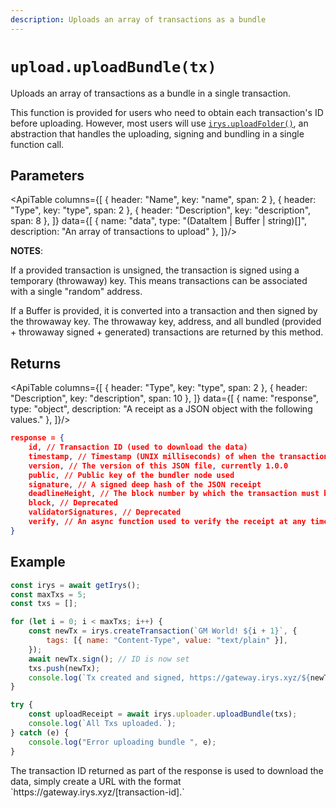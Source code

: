 ```yaml
---
description: Uploads an array of transactions as a bundle
---
```



# `upload.uploadBundle(tx)`

Uploads an array of transactions as a bundle in a single transaction.

This function is provided for users who need to obtain each transaction's ID before uploading. However, most users will use [`irys.uploadFolder()`](./uploadFolder), an abstraction that handles the uploading, signing and bundling in a single function call.

## Parameters

<ApiTable columns={[
	{ header: "Name", key: "name", span: 2 },
	{ header: "Type", key: "type", span: 2 },
	{ header: "Description", key: "description", span: 8 },
]} data={[
	  { name: "data", type: "(DataItem | Buffer | string)[]", description: "An array of transactions to upload" },
]}/>


**NOTES**:

If a provided transaction is unsigned, the transaction is signed using a temporary (throwaway) key. 
This means transactions can be associated with a single "random" address. 

If a Buffer is provided, it is converted into a transaction and then signed by the throwaway key. The throwaway key, address, and all bundled (provided + throwaway signed + generated) transactions are returned by this method.


## Returns

<ApiTable columns={[
	{ header: "Type", key: "type", span: 2 },
	{ header: "Description", key: "description", span: 10 },
]} data={[
	  { name: "response", type: "object", description: "A receipt as a JSON object with the following values." },
]}/>

```json
response = {
	id, // Transaction ID (used to download the data)
	timestamp, // Timestamp (UNIX milliseconds) of when the transaction was created and verified
	version, // The version of this JSON file, currently 1.0.0
	public, // Public key of the bundler node used
	signature, // A signed deep hash of the JSON receipt
	deadlineHeight, // The block number by which the transaction must be finalized
	block, // Deprecated
	validatorSignatures, // Deprecated
	verify, // An async function used to verify the receipt at any time
}
```

## Example

```js
const irys = await getIrys();
const maxTxs = 5;
const txs = [];

for (let i = 0; i < maxTxs; i++) {
	const newTx = irys.createTransaction(`GM World! ${i + 1}`, {
		tags: [{ name: "Content-Type", value: "text/plain" }],
	});
	await newTx.sign(); // ID is now set
	txs.push(newTx);
	console.log(`Tx created and signed, https://gateway.irys.xyz/${newTx.id}`);
}

try {
	const uploadReceipt = await irys.uploader.uploadBundle(txs);
	console.log(`All Txs uploaded.`);
} catch (e) {
	console.log("Error uploading bundle ", e);
}
```

<Callout type="info" emoji="ℹ️">
	The transaction ID returned as part of the response is used to download the data, simply create a URL with the format
	`https://gateway.irys.xyz/[transaction-id].`
</Callout>
